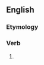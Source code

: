 ==English==

===Etymology===
{{suffix|en|remember|est|nocat=1}}

===Verb===
{{head|en|verb form}}

# {{en-archaic second-person singular of|remember}}